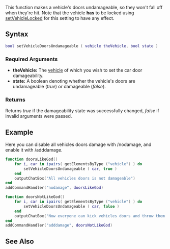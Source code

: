  
{{Server client function}}
This function makes a vehicle's doors undamageable, so they won't fall off when they're hit. Note that the vehicle '''has''' to be locked using [[/setVehicleLocked.md|setVehicleLocked]] for this setting to have any effect.

==Syntax== 
<syntaxhighlight lang="lua">
bool setVehicleDoorsUndamageable ( vehicle theVehicle, bool state )
</syntaxhighlight> 
{{OOP||[[/vehicle.md|vehicle]]:setDoorsUndamageable|doorsUndamageable}}
===Required Arguments===
*'''theVehicle:''' The [[/vehicle.md|vehicle]] of which you wish to set the car door damageability.
*'''state:''' A boolean denoting whether the vehicle's doors are undamageable (''true'') or damageable (''false'').

===Returns===
Returns ''true'' if the damageability state was successfully changed, ''false'' if invalid arguments were passed.

==Example==
Here you can disable all vehicles doors damage with /nodamage, and enable it with /adddamage.
<syntaxhighlight lang="lua">
function doorsLikeGod()
	for i, car in ipairs( getElementsByType ("vehicle") ) do
		setVehicleDoorsUndamageable ( car, true )
	end
	outputChatBox("All vehicles doors is not damageable")
end
addCommandHandler("nodamage", doorsLikeGod)

function doorsNotLikeGod()
	for i, car in ipairs( getElementsByType ("vehicle") ) do
		setVehicleDoorsUndamageable ( car, false )
	end
	outputChatBox("Now everyone can kick vehicles doors and throw them away.")
end
addCommandHandler("adddamage", doorsNotLikeGod)
</syntaxhighlight>

==See Also==
{{Vehicle functions}}